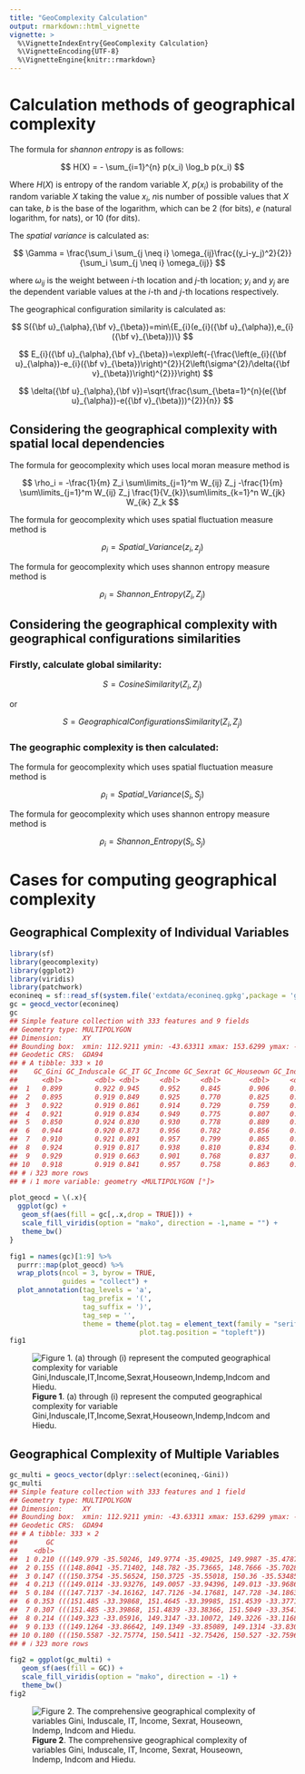 ---
title: "GeoComplexity Calculation"
output: rmarkdown::html_vignette
vignette: >
  %\VignetteIndexEntry{GeoComplexity Calculation}
  %\VignetteEncoding{UTF-8}
  %\VignetteEngine{knitr::rmarkdown}
---



# Calculation methods of geographical complexity

The formula for *shannon entropy* is as follows:

$$
H(X) = - \sum_{i=1}^{n} p(x_i) \log_b p(x_i)
$$

Where $H(X)$ is entropy of the random variable $X$, $p(x_i)$ is probability of the random variable $X$ taking the value $x_i$, $n$is number of possible values that $X$ can take, $b$ is the base of the logarithm, which can be 2 (for bits), $e$ (natural logarithm, for nats), or 10 (for dits).

The *spatial variance* is calculated as:

$$
\Gamma = \frac{\sum_i \sum_{j \neq i} \omega_{ij}\frac{(y_i-y_j)^2}{2}}{\sum_i \sum_{j \neq i} \omega_{ij}}
$$

where $\omega_{ij}$ is the weight between $i$-th location and
$j$-th location; $y_i$ and $y_j$ are the dependent variable values
at the $i$-th and $j$-th locations respectively.

The geographical configuration similarity is calculated as:

$$
S({\bf u}_{\alpha},{\bf v}_{\beta})=min\{E_{i}(e_{i}({\bf u}_{\alpha}),e_{i}({\bf v}_{\beta}))\}
$$

$$
E_{i}({\bf u}_{\alpha},{\bf v}_{\beta})=\exp\left(-{\frac{\left(e_{i}({\bf u}_{\alpha})-e_{i}({\bf v}_{\beta})\right)^{2}}{2\left(\sigma^{2}/\delta({\bf v}_{\beta})\right)^{2}}}\right)
$$

$$
\delta({\bf u}_{\alpha},{\bf v})=\sqrt{\frac{\sum_{\beta=1}^{n}(e({\bf u}_{\alpha})-e({\bf v}_{\beta}))^{2}}{n}}
$$

## Considering the geographical complexity with spatial local dependencies

The formula for geocomplexity which uses local moran measure method is

$$
\rho_i = -\frac{1}{m} Z_i \sum\limits_{j=1}^m W_{ij} Z_j -\frac{1}{m} \sum\limits_{j=1}^m W_{ij} Z_j \frac{1}{V_{k}}\sum\limits_{k=1}^n W_{jk} W_{ik} Z_k
$$

The formula for geocomplexity which uses spatial fluctuation measure
method is

$$
\rho_i = Spatial\_Variance(z_i,z_j)
$$

The formula for geocomplexity which uses shannon entropy measure
method is

$$
\rho_i = Shannon\_Entropy(Z_i,Z_j)
$$

## Considering the geographical complexity with geographical configurations similarities

### Firstly, calculate global similarity:

$$
S = CosineSimilarity(Z_i,Z_j)
$$

or

$$
S = GeographicalConfigurationsSimilarity(Z_i,Z_j)
$$

### The geographic complexity is then calculated:

The formula for geocomplexity which uses spatial fluctuation measure
method is

$$
\rho_i = Spatial\_Variance(S_i,S_j)
$$

The formula for geocomplexity which uses shannon entropy measure
method is

$$
\rho_i = Shannon\_Entropy(S_i,S_j)
$$

# Cases for computing geographical complexity

## Geographical Complexity of Individual Variables


``` r
library(sf)
library(geocomplexity)
library(ggplot2)
library(viridis)
library(patchwork)
econineq = sf::read_sf(system.file('extdata/econineq.gpkg',package = 'geocomplexity'))
gc = geocd_vector(econineq)
gc
## Simple feature collection with 333 features and 9 fields
## Geometry type: MULTIPOLYGON
## Dimension:     XY
## Bounding box:  xmin: 112.9211 ymin: -43.63311 xmax: 153.6299 ymax: -9.223927
## Geodetic CRS:  GDA94
## # A tibble: 333 × 10
##    GC_Gini GC_Induscale GC_IT GC_Income GC_Sexrat GC_Houseown GC_Indemp GC_Indcom GC_Hiedu
##      <dbl>        <dbl> <dbl>     <dbl>     <dbl>       <dbl>     <dbl>     <dbl>    <dbl>
##  1   0.899        0.922 0.945     0.952     0.845       0.906     0.858     0.889    0.924
##  2   0.895        0.919 0.849     0.925     0.770       0.825     0.853     0.872    0.877
##  3   0.922        0.919 0.861     0.914     0.729       0.759     0.888     0.911    0.877
##  4   0.921        0.919 0.834     0.949     0.775       0.807     0.892     0.911    0.863
##  5   0.850        0.924 0.830     0.930     0.778       0.889     0.863     0.886    0.843
##  6   0.944        0.920 0.873     0.956     0.782       0.856     0.865     0.929    0.858
##  7   0.910        0.921 0.891     0.957     0.799       0.865     0.809     0.912    0.834
##  8   0.924        0.919 0.817     0.938     0.810       0.834     0.910     0.911    0.867
##  9   0.929        0.919 0.663     0.901     0.768       0.837     0.911     0.914    0.773
## 10   0.918        0.919 0.841     0.957     0.758       0.863     0.927     0.918    0.823
## # ℹ 323 more rows
## # ℹ 1 more variable: geometry <MULTIPOLYGON [°]>
```


``` r
plot_geocd = \(.x){
  ggplot(gc) +
   geom_sf(aes(fill = gc[,.x,drop = TRUE])) +
   scale_fill_viridis(option = "mako", direction = -1,name = "") +
   theme_bw()
}

fig1 = names(gc)[1:9] %>%
  purrr::map(plot_geocd) %>%
  wrap_plots(ncol = 3, byrow = TRUE,
             guides = "collect") +
  plot_annotation(tag_levels = 'a',
                  tag_prefix = '(',
                  tag_suffix = ')',
                  tag_sep = '',
                  theme = theme(plot.tag = element_text(family = "serif"),
                                plot.tag.position = "topleft"))
fig1
```

![**Figure 1**. (a) through (i) represent the computed geographical complexity for variable Gini,Induscale,IT,Income,Sexrat,Houseown,Indemp,Indcom and Hiedu.](../man/figures/gcc/plot_geocd-1.png)

## Geographical Complexity of Multiple Variables


``` r
gc_multi = geocs_vector(dplyr::select(econineq,-Gini))
gc_multi
## Simple feature collection with 333 features and 1 field
## Geometry type: MULTIPOLYGON
## Dimension:     XY
## Bounding box:  xmin: 112.9211 ymin: -43.63311 xmax: 153.6299 ymax: -9.223927
## Geodetic CRS:  GDA94
## # A tibble: 333 × 2
##       GC                                                                              geometry
##    <dbl>                                                                    <MULTIPOLYGON [°]>
##  1 0.210 (((149.979 -35.50246, 149.9774 -35.49025, 149.9987 -35.47874, 150.0059 -35.46051, 15…
##  2 0.155 (((148.8041 -35.71402, 148.782 -35.73665, 148.7666 -35.70281, 148.7535 -35.6878, 148…
##  3 0.147 (((150.3754 -35.56524, 150.3725 -35.55018, 150.36 -35.53485, 150.2819 -35.5241, 150.…
##  4 0.213 (((149.0114 -33.93276, 149.0057 -33.94396, 149.013 -33.96863, 149.0114 -33.98291, 14…
##  5 0.184 (((147.7137 -34.16162, 147.7126 -34.17681, 147.728 -34.18633, 147.7443 -34.1801, 147…
##  6 0.353 (((151.485 -33.39868, 151.4645 -33.39985, 151.4539 -33.37713, 151.4415 -33.38963, 15…
##  7 0.307 (((151.485 -33.39868, 151.4839 -33.38366, 151.5049 -33.35415, 151.499 -33.33902, 151…
##  8 0.214 (((149.323 -33.05916, 149.3147 -33.10072, 149.3226 -33.1168, 149.3171 -33.14661, 149…
##  9 0.133 (((149.1264 -33.86642, 149.1349 -33.85089, 149.1314 -33.83058, 149.1155 -33.79723, 1…
## 10 0.180 (((150.5587 -32.75774, 150.5411 -32.75426, 150.527 -32.75969, 150.5182 -32.74934, 15…
## # ℹ 323 more rows
```


``` r
fig2 = ggplot(gc_multi) +
   geom_sf(aes(fill = GC)) +
   scale_fill_viridis(option = "mako", direction = -1) +
   theme_bw()
fig2
```

![**Figure 2**. The comprehensive geographical complexity of variables Gini, Induscale, IT, Income, Sexrat, Houseown, Indemp, Indcom and Hiedu.](../man/figures/gcc/plot_geocs-1.png)

